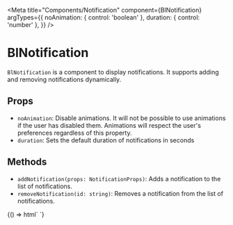 
<Meta
  title="Components/Notification"
  component={BlNotification}
  argTypes={{
    noAnimation: {
      control: 'boolean'
    },
    duration: {
      control: 'number'
    },
  }}
/>

# BlNotification

`BlNotification` is a component to display notifications. It supports adding and removing notifications dynamically.

## Props

- `noAnimation`: Disable animations. It will not be possible to use animations if the user has disabled them. Animations will respect the user's preferences regardless of this property.
- `duration`: Sets the default duration of notifications in seconds

## Methods

- `addNotification(props: NotificationProps)`: Adds a notification to the list of notifications.
- `removeNotification(id: string)`: Removes a notification from the list of notifications.

<Canvas>
  <Story name="Default">
    {() => html`
      <bl-notification></bl-notification>
    `}
  </Story>
</Canvas>
